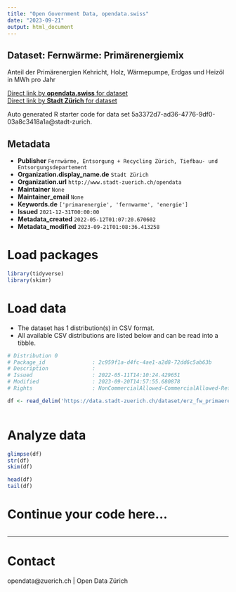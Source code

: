 ```yaml
---
title: "Open Government Data, opendata.swiss"
date: "2023-09-21"
output: html_document
---
```


## Dataset: Fernwärme: Primärenergiemix

Anteil der Primärenergien Kehricht, Holz, Wärmepumpe, Erdgas und Heizöl in MWh pro Jahr

[Direct link by **opendata.swiss** for dataset](https://opendata.swiss/de/dataset/fernwarme-primarenergiemix)<br>
[Direct link by **Stadt Zürich** for dataset](https://data.stadt-zuerich.ch/dataset/erz_fw_primaerenergiemix)

Auto generated R starter code for data set 5a3372d7-ad36-4776-9df0-03a8c3418a1a@stadt-zurich.

## Metadata

- **Publisher** `Fernwärme, Entsorgung + Recycling Zürich, Tiefbau- und Entsorgungsdepartement`
- **Organization.display_name.de** `Stadt Zürich`
- **Organization.url** `http://www.stadt-zuerich.ch/opendata`
- **Maintainer** `None`
- **Maintainer_email** `None`
- **Keywords.de** `['primarenergie', 'fernwarme', 'energie']`
- **Issued** `2021-12-31T00:00:00`
- **Metadata_created** `2022-05-12T01:07:20.670602`
- **Metadata_modified** `2023-09-21T01:08:36.413258`


# Load packages

```r

library(tidyverse)
library(skimr)

```

# Load data

-   The dataset has 1 distribution(s) in CSV format.
-   All available CSV distributions are listed below and can be read into a tibble.

```r

# Distribution 0
# Package_id               : 2c959f1a-d4fc-4ae1-a2d8-72dd6c5ab63b
# Description              : 
# Issued                   : 2022-05-11T14:10:24.429651
# Modified                 : 2023-09-20T14:57:55.680878
# Rights                   : NonCommercialAllowed-CommercialAllowed-ReferenceNotRequired

df <- read_delim('https://data.stadt-zuerich.ch/dataset/erz_fw_primaerenergiemix/download/fw_primaerenergiemix.csv')



```

# Analyze data

```r

glimpse(df)
str(df)
skim(df)

head(df)
tail(df)

```

# Continue your code here...

```r

```

------------------------------------------------------------------------

# Contact

opendata@zuerich.ch | Open Data Zürich
